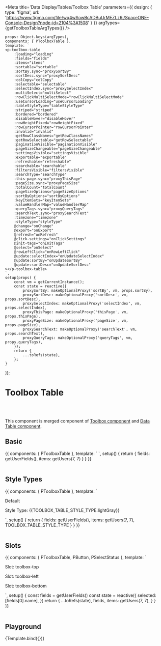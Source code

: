 




<Meta title='Data Display/Tables/Toolbox Table' parameters={{
    design: {
        type: 'figma',
        url: 'https://www.figma.com/file/wq4wSowBcADBuUrMEZLz6i/SpaceONE-Console-Design?node-id=2104%3A1508'
    }
}} argTypes={getToolboxTableArgTypes()} />


    props: Object.keys(argTypes),
    components: { PToolboxTable },
    template: `
    <p-toolbox-table
        :loading="loading"
        :fields="fields"
        :items="items"
        :sortable="sortable"
        :sortBy.sync="proxySortBy"
        :sortDesc.sync="proxySortDesc"
        :colCopy="colCopy"
        :selectable="selectable"
        :selectIndex.sync="proxySelectIndex"
        :multiSelect="multiSelect"
        :rowClickMultiSelectMode="rowClickMultiSelectMode"
        :useCursorLoading="useCursorLoading"
        :tableStyleType="tableStyleType"
        :striped="striped"
        :bordered="bordered"
        :disableHover="disableHover"
        :rowHeightFixed="rowHeightFixed"
        :rowCursorPointer="rowCursorPointer"
        :invalid="invalid"
        :getRowClassNames="getRowClassNames"
        :getRowSelectable="getRowSelectable"
        :paginationVisible="paginationVisible"
        :pageSizeChangeable="pageSizeChangeable"
        :settingsVisible="settingsVisible"
        :exportable="exportable"
        :refreshable="refreshable"
        :searchable="searchable"
        :filtersVisible="filtersVisible"
        :searchType="searchType"
        :this-page.sync="proxyThisPage"
        :pageSize.sync="proxyPageSize"
        :totalCount="totalCount"
        :pageSizeOptions="pageSizeOptions"
        :sortByOptions="sortByOptions"
        :keyItemSets="keyItemSets"
        :valueHandlerMap="valueHandlerMap"
        :queryTags.sync="proxyQueryTags"
        :searchText.sync="proxySearchText"
        :timezone="timezone"
        :styleType="styleType"
        @change="onChange"
        @export="onExport"
        @refresh="onRefresh"
        @click-settings="onClickSettings"
        @init-tags="onInitTags"
        @select="onSelect"
        @rowLeftClick="onRowLeftClick"
        @update:selectIndex="onUpdateSelectIndex"
        @update:sortBy="onUpdateSortBy"
        @update:sortDesc="onUpdateSortDesc"
    ></p-toolbox-table>
    `,
    setup(props) {
        const vm = getCurrentInstance();
        const state = reactive({
            proxySortBy: makeOptionalProxy('sortBy', vm, props.sortBy),
            proxySortDesc: makeOptionalProxy('sortDesc', vm, props.sortDesc),
            proxySelectIndex: makeOptionalProxy('selectIndex', vm, props.selectIndex),
            proxyThisPage: makeOptionalProxy('thisPage', vm, props.thisPage),
            proxyPageSize: makeOptionalProxy('pageSize', vm, props.pageSize),
            proxySearchText: makeOptionalProxy('searchText', vm, props.searchText),
            proxyQueryTags: makeOptionalProxy('queryTags', vm, props.queryTags),
        });
        return {
            ...toRefs(state),
        };
    }
});


# Toolbox Table
<br/>
<br/>

This component is merged component of [Toolbox component](?path=/docs/navigation-toolbox--basic) and [Data Table component](?path=/docs/data-display-tables-data-table--basic).<br/>


## Basic

<Canvas>
    <Story name="Basic">
{{
    components: { PToolboxTable },
    template: `
    <p-toolbox-table :fields="fields" :items="items"></p-toolbox-table>
    `,
    setup() {
        return {
            fields: getUserFields(),
            items: getUsers(7, 7)
        }
    }
}}
    </Story>
</Canvas>

<br/>
<br/>

## Style Types

<Canvas>
    <Story name="Style Types">
        {{
            components: { PToolboxTable },
            template: `
    <div>
        <div>
            <p class="mb-4 text-xl font-bold">Default</p>
            <p-toolbox-table :fields="fields" :items="items"></p-toolbox-table>
        </div>
        <div class="mt-4">
            <p class="mb-4 text-xl font-bold">Style Type: {{TOOLBOX_TABLE_STYLE_TYPE.lightGray}}</p>
            <p-toolbox-table :fields="fields" :items="items" :style-type="TOOLBOX_TABLE_STYLE_TYPE.lightGray"></p-toolbox-table>
        </div>
    </div>
    `,
            setup() {
                return {
                    fields: getUserFields(),
                    items: getUsers(7, 7),
                    TOOLBOX_TABLE_STYLE_TYPE
                }
            }
        }}
    </Story>
</Canvas>

<br/>
<br/>

## Slots

<Canvas>
    <Story name="Slots">
        {{
            components: { PToolboxTable, PButton, PSelectStatus },
            template: `
    <div>
        <div>
            <p class="mb-4 text-xl font-bold">Slot: toolbox-top</p>
            <p-toolbox-table :fields="fields" :items="items">
            <template #toolbox-top>
            <p class="font-bold text-2xl text-peacock-600 p-4">Example</p>
            </template>
            </p-toolbox-table>
        </div>
        <div class="mt-4">
            <p class="mb-4 text-xl font-bold">Slot: toolbox-left</p>
            <p-toolbox-table :fields="fields" :items="items">
            <template #toolbox-left>
                <p-button style-type="secondary1">Button</p-button>
            </template>
            </p-toolbox-table>
        </div>
        <div class="mt-4">
            <p class="mb-4 text-xl font-bold">Slot: toolbox-bottom</p>
            <p-toolbox-table :fields="fields" :items="items" style-type="light-gray">
            <template #toolbox-bottom>
                <div class="p-4">
                    <strong class="mr-4">Select: </strong>
                    <p-select-status v-for="val in fields" :key="val.name" class="mr-2"
                        v-model="selected" :value="val.name" />
                </div>
            </template>
            </p-toolbox-table>
        </div>
    </div>
<!--<div>-->
    `,
    setup() {
        const fields = getUserFields()
        const state = reactive({
            selected: [fields[0].name],
        })
        return {
            ...toRefs(state),
            fields,
            items: getUsers(7, 7),
        }
    }
}}
    </Story>
</Canvas>

<br/>
<br/>

## Playground

<Canvas>
    <Story name="Playground">
        {Template.bind({})}
    </Story>
</Canvas>

<ArgsTable story="Playground"/>
